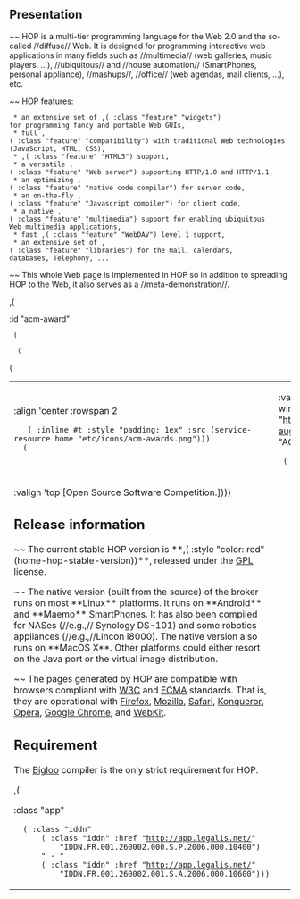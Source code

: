 == Presentation ==

~~ HOP is a multi-tier programming language for the Web 2.0 and the
so-called //diffuse// Web. It is designed for programming interactive
web applications in many fields such as //multimedia// (web galleries,
music players, ...), //ubiquitous// and //house
automation// (SmartPhones, personal appliance), //mashups//,
//office// (web agendas, mail clients, ...), etc.


~~ HOP features:

  * an extensive set of ,(<SPAN> :class "feature" "widgets") 
 for programming fancy and portable Web GUIs,
  * full ,(<SPAN> :class "feature" "compatibility") with traditional Web technologies (JavaScript, HTML, CSS),
  * ,(<SPAN> :class "feature" "HTML5") support,
  * a versatile ,(<SPAN> :class "feature" "Web server") supporting HTTP/1.0 and HTTP/1.1,
  * an optimizing ,(<SPAN> :class "feature" "native code compiler") for server code,
  * an on-the-fly ,(<SPAN> :class "feature" "Javascript compiler") for client code,
  * a native ,(<SPAN> :class "feature" "multimedia") support for enabling ubiquitous
 Web multimedia applications,
  * fast ,(<SPAN> :class "feature" "WebDAV") level 1 support,
  * an extensive set of ,(<SPAN> :class "feature" "libraries") for the mail, calendars,
 databases, Telephony, ...


~~ This whole Web page is implemented in HOP so in addition
to spreading HOP to the Web, it also serves as a //meta-demonstration//.

,(<TABLE> :id "acm-award"
  (<TR>
   (<TD> :align 'center :rowspan 2
    (<IMG> :inline #t :style "padding: 1ex" :src (service-resource home "etc/icons/acm-awards.png")))
   (<TD> :valign 'bottom [HOP is the winner of the ,(<A> :href "http://mmc36.informatik.uni-augsburg.de/acmmm2007/" "ACM MULTIMEDIA'07")]))
  (<TR> (<TD> :valign 'top [Open Source Software Competition.])))


== Release information ==

~~ The current stable HOP version is **,(<SPAN> :style "color: red" (home-hop-stable-version))**, released under
the [[http://www.gnu.org/licenses/gpl.html|GPL]] license.

~~ The native version (built from the source) of the broker runs on most **Linux**
platforms. It runs on **Android** and **Maemo** SmartPhones. It has also been compiled for
NASes (//e.g.,// Synology DS-101) and some robotics appliances (//e.g.,//Lincon i8000). 
The native version also runs on **MacOS X**. Other platforms could either resort
on the Java port or the virtual image distribution.

~~ The pages generated by HOP are compatible with browsers compliant
with [[http://www.w3c.org|W3C]] and
[[http://www.ecma-international.org/|ECMA]] standards. That is, they
are operational with [[http://www.mozilla.com/|Firefox]],
[[http://www.mozilla.com/|Mozilla]],
[[http://www.apple.com/macosx/features/safari|Safari]],
[[http://www.konqueror.org|Konqueror]], 
[[http://www.opera.com|Opera]], [[http://www.google.com/chrome|Google Chrome]], and 
[[http://webkit.org/|WebKit]].

== Requirement ==

The [[http://www-sop.inria.fr/indes/fp/Bigloo|Bigloo]] compiler is the only
strict requirement for HOP.

,(<DIV> :class "app"
   (<SPAN> :class "iddn"
       (<A> :class "iddn" :href "http://app.legalis.net/"
           "IDDN.FR.001.260002.000.S.P.2006.000.10400")
       " - "
       (<A> :class "iddn" :href "http://app.legalis.net/"
           "IDDN.FR.001.260002.001.S.A.2006.000.10600")))

